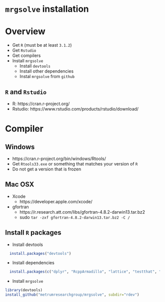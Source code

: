 # `mrgsolve` installation

# Overview
- Get `R` (must be at least `3.1.2`)
- Get `Rstudio`
- Get compilers
- Install `mrgsolve`
    - Install `devtools`
    - Install other dependencies
    - Instal `mrgsolve` from `github`


## `R` and `Rstudio`
- R: https://cran.r-project.org/
- Rstudio: https://www.rstudio.com/products/rstudio/download/

# Compiler

## Windows
- https://cran.r-project.org/bin/windows/Rtools/
- Get `Rtools33.exe` or something that matches your version of `R`
- Do not get a version that is frozen

## Mac OSX
- Xcode
    - https://developer.apple.com/xcode/
- gfortran
    - https://r.research.att.com/libs/gfortran-4.8.2-darwin13.tar.bz2
    - sudo `tar -zxf gfortran-4.8.2-darwin13.tar.bz2 -C /`


## Install `R` packages

- Install devtools


```r
  install.packages("devtools")
```

- Install dependencies


```r
  install.packages(c("dplyr", "RcppArmadillo", "lattice", "testthat", "rmarkdown"), type="source")
```


- Install `mrgsolve`

```r
library(devtools)
install_github("metrumresearchgroup/mrgsolve", subdir="rdev")
```










